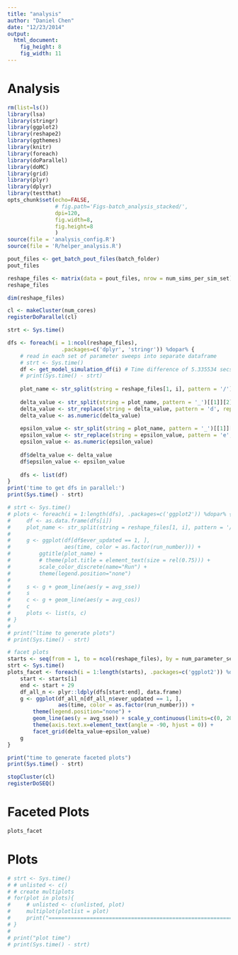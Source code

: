 ```yaml
---
title: "analysis"
author: "Daniel Chen"
date: "12/23/2014"
output:
  html_document:
    fig_height: 8
    fig_width: 11
---
```

# Analysis
```r
rm(list=ls())
library(lsa)
library(stringr)
library(ggplot2)
library(reshape2)
library(ggthemes)
library(knitr)
library(foreach)
library(doParallel)
library(doMC)
library(grid)
library(plyr)
library(dplyr)
library(testthat)
opts_chunk$set(echo=FALSE,
               # fig.path='Figs-batch_analysis_stacked/',
               dpi=120,
               fig.width=8,
               fig.height=8
               )
source(file = 'analysis_config.R')
source(file = 'R/helper_analysis.R')
```


```r
pout_files <- get_batch_pout_files(batch_folder)
pout_files
```

```r
reshape_files <- matrix(data = pout_files, nrow = num_sims_per_sim_set)
reshape_files
```

```r
dim(reshape_files)
```

```r
cl <- makeCluster(num_cores)
registerDoParallel(cl)
```

```r
strt <- Sys.time()

dfs <- foreach(i = 1:ncol(reshape_files), 
                 .packages=c('dplyr', 'stringr')) %dopar% {
    # read in each set of parameter sweeps into separate dataframe
    # strt <- Sys.time()
    df <- get_model_simulation_df(i) # Time difference of 5.335534 secs
    # print(Sys.time() - strt)
    
    plot_name <- str_split(string = reshape_files[1, i], pattern = '/')[[1]][5]
    
    delta_value <- str_split(string = plot_name, pattern = '_')[[1]][2]
    delta_value <- str_replace(string = delta_value, pattern = 'd', replacement = '')
    delta_value <- as.numeric(delta_value)
    
    epsilon_value <- str_split(string = plot_name, pattern = '_')[[1]][3]
    epsilon_value <- str_replace(string = epsilon_value, pattern = 'e', replacement = '')
    epsilon_value <- as.numeric(epsilon_value)
    
    df$delta_value <- delta_value
    df$epsilon_value <- epsilon_value
    
    dfs <- list(df)
}
print('time to get dfs in parallel:')
print(Sys.time() - strt)
```

```r
# strt <- Sys.time()
# plots <- foreach(i = 1:length(dfs), .packages=c('ggplot2')) %dopar% {
#     df <- as.data.frame(dfs[i])
#     plot_name <- str_split(string = reshape_files[1, i], pattern = '/')[[1]][2]
#     
#     g <- ggplot(df[df$ever_updated == 1, ], 
#                 aes(time, color = as.factor(run_number))) + 
#         ggtitle(plot_name) + 
#         # theme(plot.title = element_text(size = rel(0.75))) +
#         scale_color_discrete(name="Run") +
#         theme(legend.position="none")
#     
#     s <- g + geom_line(aes(y = avg_sse))
#     s
#     c <- g + geom_line(aes(y = avg_cos))
#     c
#     plots <- list(s, c)
# }
# 
# print("ltime to generate plots")
# print(Sys.time() - strt)
```

```r
# facet plots
starts <- seq(from = 1, to = ncol(reshape_files), by = num_parameter_sets_no_a)
strt <- Sys.time()
plots_facet <- foreach(i = 1:length(starts), .packages=c('ggplot2')) %dopar% {
    start <- starts[i]
    end <- start + 29
    df_all_n <- plyr::ldply(dfs[start:end], data.frame)
    g <- ggplot(df_all_n[df_all_n$ever_updated == 1, ], 
                aes(time, color = as.factor(run_number))) + 
        theme(legend.position="none") +
        geom_line(aes(y = avg_sse)) + scale_y_continuous(limits=c(0, 20)) +
        theme(axis.text.x=element_text(angle = -90, hjust = 0)) +
        facet_grid(delta_value~epsilon_value)
    g
}

print("time to generate faceted plots")
print(Sys.time() - strt)
```


```r
stopCluster(cl)
registerDoSEQ()
```

# Faceted Plots
```r
plots_facet
```

# Plots
```r
# strt <- Sys.time()
# # unlisted <- c()
# # create multiplots
# for(plot in plots){
#     # unlisted <- c(unlisted, plot)
#     multiplot(plotlist = plot)
#     print("================================================================================")
# }
# 
# print("plot time")
# print(Sys.time() - strt)
```
